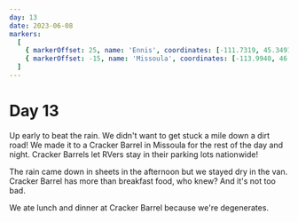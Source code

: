 ```yaml
---
day: 13
date: 2023-06-08
markers:
  [
    { markerOffset: 25, name: 'Ennis', coordinates: [-111.7319, 45.3491] },
    { markerOffset: -15, name: 'Missoula', coordinates: [-113.9940, 46.8721] },
  ]
---
```


# Day 13

Up early to beat the rain. We didn't want to get stuck a mile down a dirt road! We made it to a Cracker Barrel in Missoula for the rest of the day and night. Cracker Barrels let RVers stay in their parking lots nationwide!

The rain came down in sheets in the afternoon but we stayed dry in the van. Cracker Barrel has more than breakfast food, who knew? And it's not too bad.

We ate lunch and dinner at Cracker Barrel because we're degenerates.
